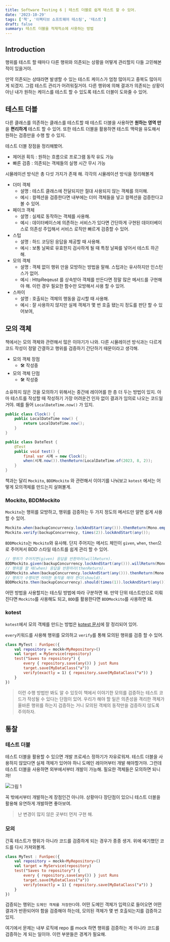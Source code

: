 ```yaml
---
title: Software Testing 6 | 테스트 더블로 쉽게 테스트 할 수 있어.
date: '2023-10-29'
tags: ['책', '이펙티브 소프트웨어 테스팅', '테스트']
draft: false
summary: 테스트 더블을 적재적소에 사용하는 방법
---
```


## Introduction

행위를 테스트 할 때마다 다른 행위와 의존되는 상황을 어떻게 관리할지 다들 고민해본적이 있을거야.

만약 의존되는 상태라면 발생할 수 있는 테스트 케이스가 엄청 많아지고 중복도 많아지게 되겠지. 그럼 테스트 관리가 어려워질거야.
다른 행위에 의해 결과가 의존되는 상황이 아닌 내가 원하는 케이스를 테스트 할 수 있도록 테스트 더블이 도와줄 수 있어.

<TOCInline toc={props.toc} exclude="Introduction" />

## 테스트 더블

다른 클래스를 의존하는 클래스를 테스트할 때 테스트 더블을 사용하면 **원하는 영역 만**을 **편리하게** 테스트 할 수 있어.
또한 테스트 더블을 활용하면 테스트 맥락을 유도해서 원하는 검증만을 수행 할 수 있지.

테스트 더블 장점을 정리해봤어.

- 제어권 획득 : 원하는 흐름으로 프로그램 동작 유도 가능
- 빠른 검증 : 의존되는 객체들의 실행 시간 무시 가능

시뮬레이션 방식은 총 다섯 가지가 존재 해.
각각의 시뮬레이션 방식을 정리해볼게

- 더미 객체
    - 설명 : 테스트 클래스에 전달되지만 절대 사용되지 않는 객체를 의미해.
    - 예시 : 컬렉션을 검증한다면 내부에는 더미 객체들을 넣고 컬렉션을 검증한다고 볼 수 있어.
- 페이크 객체
    - 설명 : 실제로 동작하는 객체를 사용해.
    - 예시 : 데이터베이스에 의존하는 서비스가 있다면 간단하게 구현된 데이터베이스로 의존성 주입해서 서비스 로직만 빠르게 검증할 수 있어.
- 스텁
    - 설명 : 하드 코딩된 응답을 제공할 때 사용해.
    - 예시 : 보통 날짜로 유효한지 검사하게 될 때 특정 날짜를 넣어서 테스트 하곤 해.
- 모의 객체
    - 설명 : 객체 없이 행위 만을 모방하는 방법을 말해. 스텁과는 유사하지만 인스턴스가 없어.
    - 예시 : HttpReqeust 를 상속받아 객체를 만든다면 정말 많은 메서드를 구현해야 해. 이런 경우 필요한 함수만 모방해서 사용 할 수 있어.
- 스파이
    - 설명 : 호출되는 객체의 행동을 감시할 때 사용해.
    - 예시 : 잘 사용하지 않지만 실제 객체가 몇 번 호출 됐는지 정도를 판단 할 수 있어보여,

## 모의 객체

책에서는 모의 객체와 관련해서 많은 이야기가 나와.
다른 시뮬레이션 방식과는 다르게 코드 작성이 정말 간결하고 행위를 검증하기 간단하기 때문이라고 생각해.

- 모의 객체 장점
    - 🛠 작성중
- 모의 객체 단점
    - 🛠 작성중

소유하지 않은 것을 모의하기 위해서는 중간에 레이어를 한 층 더 두는 방법이 있지.
아마 테스트를 작성할 때 작성하기 가장 어려운건 인자 없이 결과가 임의로 나오는 코드일 거야.
예를 들어 `LocalDateTime.now()` 가 있지.

```java
public class Clock() {
    public LocalDateTime now() {
        return LocalDateTime.now();
    }
}

public class DateTest {
    @Test
    public void test() {
        final var 시계 = new Clock();
        when(시계.now()).thenReturn(LocalDateTime.of(2023, 8, 2));
    }
}
```

책과는 달리 `Mockito`, `BDDMockito` 와 관련해서 이야기를 나눠보고 `kotest` 에서는 어떻게 모의객체를 만드는지 살펴볼게.

### Mockito, BDDMockito

`Mockito`는 행위를 모방하고, 행위를 검증하는 두 가지 정도의 메서드만 알면 쉽게 사용 할 수 있어.

```java
Mockito.when(backupConcurrency.lockAndStart(any())).thenReturn(Mono.empty());
Mockito.verify(backupConcurrency, times(2)).lockAndStart(any());
```

`BDDMockito`는 `Mockito`와 유사해.
단지 주어지는 메서드 체인이 `given`, `when`, `then`으로 주어져서 BDD 스타일 테스트를 쉽게 관리 할 수 있어.

```java
// 행위가 주어지면(given) 응답을 반환하라(willReturn).
BDDMockito.given(backupConcurrency.lockAndStart(any())).willReturn(Mono.empty());
// 행위를 할 때(when) 응답을 반환하라(thenReturn).
BDDMockito.when(backupConcurrency.lockAndStart(any())).thenReturn(Mono.empty());
// 행위가 수행되면 어떠한 동작을 해야 한다(should).
BDDMockito.then(backupConcurrency).should(times(1)).lockAndStart(any());
```

어떤 방법을 사용할지는 테스팅 방법에 따라 구분하면 돼.
만약 단위 테스트만으로 이뤄진다면 `Mockito`를 사용해도 되고, `BDD`를 활용한다면 `BDDMockito`를 사용하면 돼.

### kotest

`kotest`에서 모의 객체를 만드는 방법은 [kotest 문서](https://kotest.io/docs/framework/integrations/mocking.html)에 잘 정리되어 있어.

`every`키워드를 사용해 행위를 모의하고 `verify`를 통해 모의된 행위를 검증 할 수 있어.

```kotlin
class MyTest : FunSpec({
    val repository = mockk<MyRepository>()
    val target = MyService(repository)
    test("Saves to repository") {
        every { repository.save(any()) } just Runs
        target.save(MyDataClass("a"))
        verify(exactly = 1) { repository.save(MyDataClass("a")) }
    }
})
```

> 이런 수행 방법만 봐도 알 수 있듯이 책에서 이야기한 모의를 검증하는 테스트 코드가 작성될 수 있다는 단점이 있어.
> 우리가 해야 할 일은 의존성을 격리한 객체가 올바른 행위를 하는지 검증하는 거니 모의된 객체의 동작만을 검증하지 않도록 주의하자.

## 통찰

### 테스트 더블

테스트 더블을 활용할 수 있으면 개발 프로세스 정하기가 자유로워져.
테스트 더블을 사용하지 않았다면 실제 객체가 있어야 하니 도메인 레이어부터 개발 해야할거야.
그런데 테스트 더블을 사용하면 외부에서부터 개발이 가능해. 필요한 객체들은 모의하면 되니까!

![그림 1](/static/images/effective-software-testing-6/1.png)

꼭 밖에서부터 개발하는게 장점인건 아니야.
상황마다 장단점이 있으니 테스트 더블을 활용해 유연하게 개발하면 좋아보여.

> 난 변경이 많지 않은 곳부터 먼저 구현 해.

### 모의

간혹 테스트가 행위가 아니라 코드를 검증하게 되는 경우가 종종 생겨.
위에 예기했던 코드를 다시 가져와볼게.

```kotlin
class MyTest : FunSpec({
    val repository = mockk<MyRepository>()
    val target = MyService(repository)
    test("Saves to repository") {
        every { repository.save(any()) } just Runs
        target.save(MyDataClass("a"))
        verify(exactly = 1) { repository.save(MyDataClass("a")) }
    }
})
```

검증되는 행위는 `도메인 객체를 저장한다`야.
어떤 도메인 객체가 입력으로 들어오면 어떤 결과가 반환되어야 함을 검증해야 하는데, 모의된 객체가 몇 번 호출되는지를 검증하고 있지.

여기에서 문제는 내부 로직에 repo 를 mock 하면 행위를 검증하는 게 아니라 코드를 검증하는 게 되는 일이야.
이런 부분들은 경계가 필요해.
